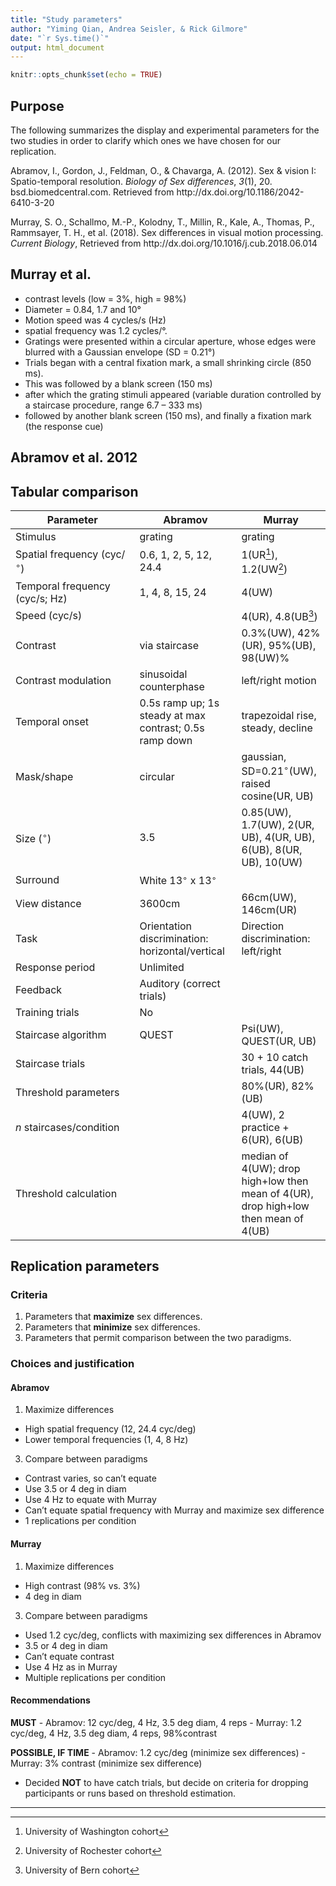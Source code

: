 ```yaml
---
title: "Study parameters"
author: "Yiming Qian, Andrea Seisler, & Rick Gilmore"
date: "`r Sys.time()`"
output: html_document
---
```


```r
knitr::opts_chunk$set(echo = TRUE)
```

## Purpose

The following summarizes the display and experimental parameters for the two studies in order to clarify which ones we have chosen for our replication.

Abramov, I., Gordon, J., Feldman, O., & Chavarga, A. (2012). Sex & vision I: Spatio-temporal resolution. *Biology of Sex differences*, *3*(1), 20. bsd.biomedcentral.com. Retrieved from http://dx.doi.org/10.1186/2042-6410-3-20

Murray, S. O., Schallmo, M.-P., Kolodny, T., Millin, R., Kale, A., Thomas, P., Rammsayer, T. H., et al. (2018). Sex differences in visual motion processing. *Current Biology*, Retrieved from http://dx.doi.org/10.1016/j.cub.2018.06.014

## Murray et al.

- contrast levels (low = 3%, high = 98%) 
- Diameter = 0.84, 1.7 and 10° 
- Motion speed was 4 cycles/s (Hz)
- spatial frequency was 1.2 cycles/°. 
- Gratings were presented within a circular aperture, whose edges were blurred with a Gaussian envelope (SD = 0.21°)
- Trials began with a central fixation mark, a small shrinking circle (850 ms). 
- This was followed by a blank screen (150 ms)
- after which the grating stimuli appeared (variable duration controlled by a staircase procedure, range 6.7 – 333 ms)
- followed by another blank screen (150 ms), and finally a fixation mark (the response cue)

## Abramov et al. 2012

## Tabular comparison

| Parameter | Abramov | Murray |
|-----------|---------|--------|
| Stimulus  | grating | grating |
| Spatial frequency (cyc/$^{\circ}$) | 0.6, 1, 2, 5, 12, 24.4 | 1(UR[^1]), 1.2(UW[^2]) |
| Temporal frequency (cyc/s; Hz)     | 1, 4, 8, 15, 24 | 4(UW) |
| Speed (cyc/s)                      |                 | 4(UR), 4.8(UB[^3])  |     
| Contrast            | via staircase           | 0.3\%(UW), 42\%(UR), 95\%(UB), 98(UW)\%|
| Contrast modulation | sinusoidal counterphase | left/right motion |
| Temporal onset      | 0.5s ramp up; 1s steady at max contrast; 0.5s ramp down | trapezoidal rise, steady, decline |
| Mask/shape          | circular | gaussian, SD=0.21$^{\circ}$(UW), raised cosine(UR, UB) |
| Size ($^{\circ}$)   | 3.5      | 0.85(UW), 1.7(UW), 2(UR, UB), 4(UR, UB), 6(UB), 8(UR, UB), 10(UW) |
| Surround            | White 13$^{\circ}$ x 13$^{\circ}$ | |
| View distance       | 3600cm   | 66cm(UW), 146cm(UR) |
| Task                | Orientation discrimination: horizontal/vertical | Direction discrimination: left/right |
| Response period     | Unlimited | |
| Feedback            | Auditory (correct trials) | |
| Training trials     | No                        | |
| Staircase algorithm | QUEST                     | Psi(UW), QUEST(UR, UB) |
| Staircase trials    |                           | 30 + 10 catch trials, 44(UB) |
| Threshold parameters |                          | 80\%(UR), 82\%(UB) |
| $n$ staircases/condition |                      | 4(UW), 2 practice + 6(UR), 6(UB) |
| Threshold calculation |                         | median of 4(UW); drop high+low then mean of 4(UR), drop high+low then mean of 4(UB) |


## Replication parameters

### Criteria

1. Parameters that **maximize** sex differences.
2. Parameters that **minimize** sex differences.
3. Parameters that permit comparison between the two paradigms.

### Choices and justification

#### Abramov

1. Maximize differences
  - High spatial frequency (12, 24.4 cyc/deg)
  - Lower temporal frequencies (1, 4, 8 Hz)
3. Compare between paradigms
  - Contrast varies, so can't equate
  - Use 3.5 or 4 deg in diam
  - Use 4 Hz to equate with Murray
  - Can't equate spatial frequency with Murray and maximize sex difference
  - 1 replications per condition  

#### Murray

1. Maximize differences
  - High contrast (98\% vs. 3\%)
  - 4 deg in diam
3. Compare between paradigms
  - Used 1.2 cyc/deg, conflicts with maximizing sex differences in Abramov
  - 3.5 or 4 deg in diam
  - Can't equate contrast
  - Use 4 Hz as in Murray
  - Multiple replications per condition
  
#### Recommendations

**MUST**
- Abramov: 12 cyc/deg, 4 Hz, 3.5 deg diam, 4 reps
- Murray: 1.2 cyc/deg, 4 Hz, 3.5 deg diam, 4 reps, 98\%contrast

**POSSIBLE, IF TIME**
- Abramov: 1.2 cyc/deg (minimize sex differences)
- Murray: 3\% contrast (minimize sex difference)
  
- Decided **NOT** to have catch trials, but decide on criteria for dropping participants or runs based on threshold estimation.  

---

[^1]: University of Washington cohort
[^2]: University of Rochester cohort
[^3]: University of Bern cohort
